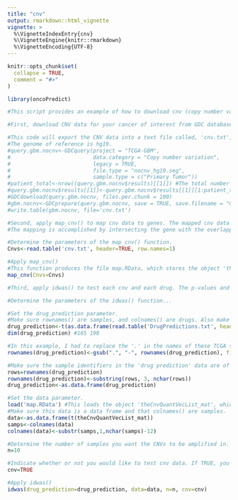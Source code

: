 ```yaml
---
title: "cnv"
output: rmarkdown::html_vignette
vignette: >
  %\VignetteIndexEntry{cnv}
  %\VignetteEngine{knitr::rmarkdown}
  %\VignetteEncoding{UTF-8}
---
```


```r
knitr::opts_chunk$set(
  collapse = TRUE,
  comment = "#>"
)
```

```r
library(oncoPredict)

#This script provides an example of how to download cnv (copy number variation) data from the GDC database for GBM #(glioblastoma), how to apply the map_cnv() function to that data to map cnvs to genes, and how to test the drugs in your drug #response dataset to each cnv to identify biomarkers that enrich for drug response.

#First, download CNV data for your cancer of interest from GDC database. The cnv data will be exported to your #working directory as cnv.txt 

#This code will export the CNV data into a text file called, 'cnv.txt', containing a table with colnames() 'Sample', 'Chromosome', 'Start', 'End', 'Num Probes', 'Segment_Mean'
#The genome of reference is hg19.
#query.gbm.nocnv<-GDCquery(project = "TCGA-GBM",
#                          data.category = "Copy number variation",
#                          legacy = TRUE,
#                          file.type = "nocnv_hg19.seg",
#                          sample.type = c("Primary Tumor"))
#patient_total<-nrow((query.gbm.nocnv$results)[[1]]) #The total number of patients GDC has CNV data for
#query.gbm.nocnv$results[[1]]<-query.gbm.nocnv$results[[1]][1:patient_total,]
#GDCdownload(query.gbm.nocnv, files.per.chunk = 100)
#gbm.nocnv<-GDCprepare(query.gbm.nocnv, save = TRUE, save.filename = "GBMnocnvhg19.rda")
#write.table(gbm.nocnv, file='cnv.txt')

#Second, apply map_cnv() to map cnv data to genes. The mapped cnv data will be exported to your working directory as map.RData
#The mapping is accomplished by intersecting the gene with the overlapping CNV level. If the gene isn't fully #captured by the CNV, an NA will be assigned.

#Determine the parameters of the map_cnv() function.
Cnvs<-read.table('cnv.txt', header=TRUE, row.names=1)

#Apply map_cnv()
#This function produces the file map.RData, which stores the object 'theCnvQuantVecList_mat'
map_cnv(Cnvs=Cnvs)

#Third, apply idwas() to test each cnv and each drug. The p-values and beta-values for each test will be exported to #your working directory as CnvTestOutput_pVals.txt and CnvTestOutput_betas.txt

#Determine the parameters of the idwas() function...

#Set the drug_prediction parameter.
#Make sure rownames() are samples, and colnames() are drugs. Also make sure this data is a data frame.
drug_prediction<-t(as.data.frame(read.table('DrugPredictions.txt', header=TRUE, row.names=1)))
dim(drug_prediction) #165 198

#In this example, I had to replace the '.' in the names of these TCGA samples with '-' so that they are of the same form as samples in the cnv  data (you may not have to do this).
rownames(drug_prediction)<-gsub(".", "-", rownames(drug_prediction), fixed=T)

#Make sure the sample identifiers in the 'drug prediction' data are of similar form as the sample identifiers in the 'data' parameter.
rows=rownames(drug_prediction)
rownames(drug_prediction)<-substring(rows, 3, nchar(rows))
drug_prediction<-as.data.frame(drug_prediction)

#Set the data parameter.
load('map.RData') #This loads the object 'theCnvQuantVecList_mat', which was obtained using map_cnv()
#Make sure this data is a data frame and that colnames() are samples.
data<-as.data.frame(t(theCnvQuantVecList_mat))
samps<-colnames(data)
colnames(data)<-substr(samps,1,nchar(samps)-12)

#Determine the number of samples you want the CNVs to be amplified in. The default is 10.
n=10

#Indicate whether or not you would like to test cnv data. If TRUE, you will test cnv data. If FALSE, you will test mutation data.
cnv=TRUE

#Apply idwas()
idwas(drug_prediction=drug_prediction, data=data, n=n, cnv=cnv)

```
